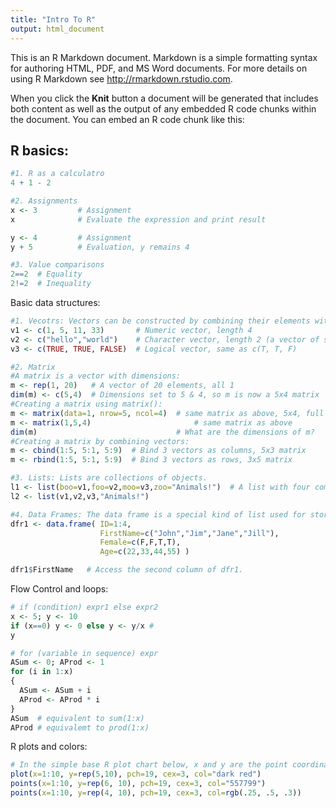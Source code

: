 ```yaml
---
title: "Intro To R"
output: html_document
---
```


This is an R Markdown document. Markdown is a simple formatting syntax for authoring HTML, PDF, and MS Word documents. For more details on using R Markdown see <http://rmarkdown.rstudio.com>.

When you click the **Knit** button a document will be generated that includes both content as well as the output of any embedded R code chunks within the document. You can embed an R code chunk like this:

R basics:
-------------------------
```r
#1. R as a calculatro
4 + 1 - 2

#2. Assignments
x <- 3         # Assignment
x              # Evaluate the expression and print result

y <- 4         # Assignment
y + 5          # Evaluation, y remains 4

#3. Value comparisons
2==2  # Equality
2!=2  # Inequality


```

Basic data structures:

```r
#1. Vecotrs: Vectors can be constructed by combining their elements with the important R function c().
v1 <- c(1, 5, 11, 33)       # Numeric vector, length 4
v2 <- c("hello","world")    # Character vector, length 2 (a vector of strings)
v3 <- c(TRUE, TRUE, FALSE)  # Logical vector, same as c(T, T, F)

#2. Matrix
#A matrix is a vector with dimensions:
m <- rep(1, 20)   # A vector of 20 elements, all 1
dim(m) <- c(5,4)  # Dimensions set to 5 & 4, so m is now a 5x4 matrix
#Creating a matrix using matrix():
m <- matrix(data=1, nrow=5, ncol=4)  # same matrix as above, 5x4, full of 1s
m <- matrix(1,5,4)                       # same matrix as above
dim(m)                               # What are the dimensions of m?
#Creating a matrix by combining vectors:
m <- cbind(1:5, 5:1, 5:9)  # Bind 3 vectors as columns, 5x3 matrix
m <- rbind(1:5, 5:1, 5:9)  # Bind 3 vectors as rows, 3x5 matrix

#3. Lists: Lists are collections of objects.
l1 <- list(boo=v1,foo=v2,moo=v3,zoo="Animals!")  # A list with four components
l2 <- list(v1,v2,v3,"Animals!")

#4. Data Frames: The data frame is a special kind of list used for storing dataset tables. 
dfr1 <- data.frame( ID=1:4,
                    FirstName=c("John","Jim","Jane","Jill"),
                    Female=c(F,F,T,T), 
                    Age=c(22,33,44,55) )

dfr1$FirstName   # Access the second column of dfr1. 

```

Flow Control and loops:
```r
# if (condition) expr1 else expr2
x <- 5; y <- 10
if (x==0) y <- 0 else y <- y/x #  
y

# for (variable in sequence) expr
ASum <- 0; AProd <- 1
for (i in 1:x)  
{
  ASum <- ASum + i
  AProd <- AProd * i
}
ASum  # equivalent to sum(1:x)
AProd # equivalemt to prod(1:x)

```

R plots and colors:
```r
# In the simple base R plot chart below, x and y are the point coordinates, pch is the point symbol shape, cex is the point size, and col is the color. To see the parameters for plotting in base R, check out ?par
plot(x=1:10, y=rep(5,10), pch=19, cex=3, col="dark red")
points(x=1:10, y=rep(6, 10), pch=19, cex=3, col="557799")
points(x=1:10, y=rep(4, 10), pch=19, cex=3, col=rgb(.25, .5, .3))


```


